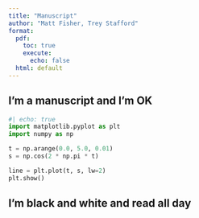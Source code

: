 ```yaml
---
title: "Manuscript"
author: "Matt Fisher, Trey Stafford"
format:
  pdf:
    toc: true
    execute:
      echo: false
  html: default
---
```


## I'm a manuscript and I'm OK

```python
#| echo: true
import matplotlib.pyplot as plt
import numpy as np

t = np.arange(0.0, 5.0, 0.01)
s = np.cos(2 * np.pi * t)

line = plt.plot(t, s, lw=2)
plt.show()
```


## I'm black and white and read all day
